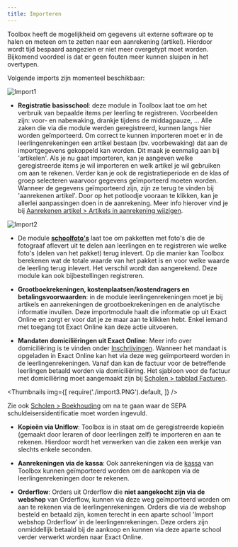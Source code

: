 ```yaml
---
title: Importeren
---
```

Toolbox heeft de mogelijkheid om gegevens uit externe software op te halen en meteen om te zetten naar een aanrekening (artikel). Hierdoor wordt tijd bespaard aangezien er niet meer overgetypt moet worden. Bijkomend voordeel is dat er geen fouten meer kunnen sluipen in het overtypen.

Volgende imports zijn momenteel beschikbaar:

![Import1](./import1.png)

- **Registratie basisschool**: deze module in Toolbox laat toe om het verbruik van bepaalde items per leerling te registreren. Voorbeelden zijn: voor- en nabewaking, drankje tijdens de middagpauze, ... Alle zaken die via die module werden geregistreerd, kunnen langs hier worden geïmporteerd. Om correct te kunnen importeren moet er in de leerlingenrekeningen een artikel bestaan (bv. voorbewaking) dat aan de importgegevens gekoppeld kan worden. Dit maak je eenmalig aan bij 'artikelen'. Als je nu gaat importeren, kan je aangeven welke geregistreerde items je wil importeren en welk artikel je wil gebruiken om aan te rekenen. Verder kan je ook de registratieperiode en de klas of groep selecteren waarvoor gegevens geïmporteerd moeten worden.
Wanneer de gegevens geïmporteerd zijn, zijn ze terug te vinden bij 'aanrekenen artikel'. Door op het potloodje vooraan te klikken, kan je allerlei aanpassingen doen in de aanrekening. Meer info hierover vind je bij [Aanrekenen artikel > Artikels in aanrekening wijzigen](/leerlingenrekeningen/Aanrekenen/#1-artikel-wijzigen-per-leerling).

![Import2](./import2.jpg)
 
- De module [**schoolfoto's**](/schoolfotos) laat toe om pakketten met foto's die de fotograaf aflevert uit te delen aan leerlingen en te registreren wie welke foto's (delen van het pakket) terug inlevert. Op die manier kan Toolbox berekenen wat de totale waarde van het pakket is en voor welke waarde de leerling terug inlevert. Het verschil wordt dan aangerekend. Deze module kan ook bijbestellingen registreren.
 
- **Grootboekrekeningen, kostenplaatsen/kostendragers en betalingsvoorwaarden**: in de module leerlingenrekeningen moet je bij artikels en aanrekeningen de grootboekrekeningen en de analytische informatie invullen. Deze importmodule haalt die informatie op uit Exact Online en zorgt er voor dat je ze maar aan te klikken hebt. Enkel iemand met toegang tot Exact Online kan deze actie uitvoeren.
 
- **Mandaten domiciliëringen uit Exact Online**: Meer info over domiciliëring is te vinden onder [Inschrijvingen](/leerlingenrekeningen/Inschrijvingen/#domiciliëring). Wanneer het mandaat is opgeladen in Exact Online kan het via deze weg geïmporteerd worden in de leerlingenrekeningen. Vanaf dan kan de factuur voor de betreffende leerlingen betaald worden via domiciliëring. Het sjabloon voor de factuur met domiciliëring moet aangemaakt zijn bij [Scholen > tabblad Facturen](/leerlingenrekeningen/Scholen/#2-facturen). 

 <Thumbnails img={[
    require('./import3.PNG').default, 
 ]} />

 Zie ook [Scholen > Boekhouding](/leerlingenrekeningen/Scholen/#4boekhouding) om na te gaan waar de SEPA schuldeisersidentificatie moet worden ingevuld.

- **Kopieën via Uniflow**: Toolbox is in staat om de geregistreerde kopieën (gemaakt door leraren of door leerlingen zelf) te importeren en aan te rekenen. Hierdoor wordt het verwerken van die zaken een werkje van slechts enkele seconden.

- **Aanrekeningen via de kassa**: Ook aanrekeningen via de [kassa](/kassa) van Toolbox kunnen geïmporteerd worden om de aankopen via de leerlingenrekeningen door te rekenen.

- **Orderflow**: Orders uit Orderflow die **niet aangekocht zijn via de webshop** van Orderflow, kunnen via deze weg geïmporteerd worden om aan te rekenen via de leerlingenrekeningen. Orders die via de webshop besteld en betaald zijn, komen terecht in een aparte school 'Import webshop Orderflow' in de leerlingenrekeningen. Deze orders zijn onmiddellijk betaald bij de aankoop en kunnen via deze aparte school verder verwerkt worden naar Exact Online. 
